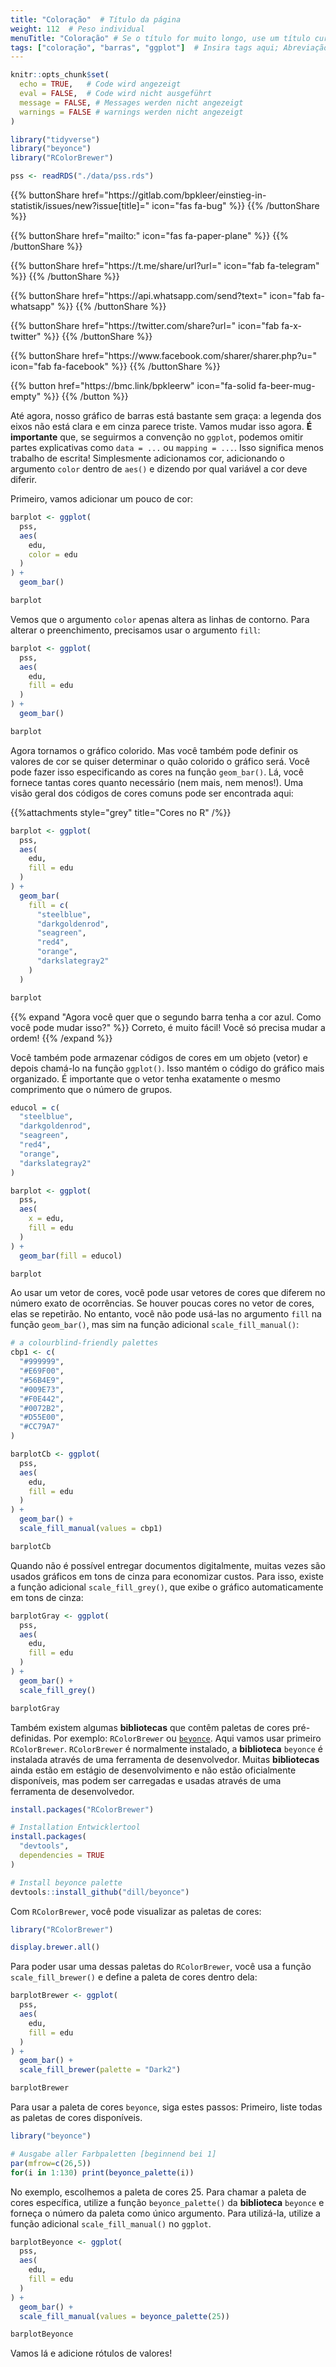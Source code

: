 ```yaml
---
title: "Coloração"  # Título da página
weight: 112  # Peso individual
menuTitle: "Coloração" # Se o título for muito longo, use um título curto aqui
tags: ["coloração", "barras", "ggplot"]  # Insira tags aqui; Abreviação do que acontece na página
---
```


```r
knitr::opts_chunk$set(
  echo = TRUE,   # Code wird angezeigt
  eval = FALSE,  # Code wird nicht ausgeführt
  message = FALSE, # Messages werden nicht angezeigt
  warnings = FALSE # warnings werden nicht angezeigt
)

library("tidyverse")
library("beyonce")
library("RColorBrewer")

pss <- readRDS("./data/pss.rds")
```

{{% buttonShare href=\"https\:\/\/gitlab.com\/bpkleer\/einstieg-in-statistik\/issues\/new?issue[title]=\" icon=\"fas fa-bug\" %}} {{% /buttonShare %}} 

{{% buttonShare href=\"mailto\:\" icon=\"fas fa-paper-plane\" %}} {{% /buttonShare %}}

{{% buttonShare href=\"https\:\/\/t.me\/share\/url?url=\" icon=\"fab fa-telegram\" %}} {{% /buttonShare %}}

{{% buttonShare href=\"https\:\/\/api.whatsapp.com\/send?text=\" icon=\"fab fa-whatsapp\" %}} {{% /buttonShare %}}

{{% buttonShare href=\"https\:\/\/twitter.com\/share?url=\" icon=\"fab fa-x-twitter\" %}} {{% /buttonShare %}}

{{% buttonShare href=\"https\:\/\/www.facebook.com\/sharer\/sharer.php?u=\" icon=\"fab fa-facebook\" %}} {{% /buttonShare %}}

{{% button href=\"https\:\/\/bmc.link\/bpkleerw\" icon=\"fa-solid fa-beer-mug-empty\" %}} {{% /button %}}

Até agora, nosso gráfico de barras está bastante sem graça: a legenda dos eixos não está clara e em cinza parece triste. Vamos mudar isso agora. **É importante** que, se seguirmos a convenção no `ggplot`, podemos omitir partes explicativas como `data = ...` ou `mapping = ...`. Isso significa menos trabalho de escrita! Simplesmente adicionamos cor, adicionando o argumento `color` dentro de `aes()` e dizendo por qual variável a cor deve diferir.

Primeiro, vamos adicionar um pouco de cor:
```r
barplot <- ggplot(
  pss, 
  aes(
    edu, 
    color = edu
  )
) +
  geom_bar()

barplot
```

Vemos que o argumento `color` apenas altera as linhas de contorno. Para alterar o preenchimento, precisamos usar o argumento `fill`:
```r
barplot <- ggplot(
  pss, 
  aes(
    edu, 
    fill = edu
  )
) +
  geom_bar() 

barplot
```

Agora tornamos o gráfico colorido. Mas você também pode definir os valores de cor se quiser determinar o quão colorido o gráfico será. Você pode fazer isso especificando as cores na função `geom_bar()`. Lá, você fornece tantas cores quanto necessário (nem mais, nem menos!). Uma visão geral dos códigos de cores comuns pode ser encontrada aqui: 

{{%attachments style=\"grey\" title=\"Cores no R\" /%}}

```r
barplot <- ggplot(
  pss, 
  aes(
    edu, 
    fill = edu
  )
) +
  geom_bar(
    fill = c(
      "steelblue", 
      "darkgoldenrod",
      "seagreen", 
      "red4", 
      "orange",
      "darkslategray2"
    )
  ) 

barplot
```

{{% expand \"Agora você quer que o segundo barra tenha a cor azul. Como você pode mudar isso?\" %}}
Correto, é muito fácil! Você só precisa mudar a ordem!
{{% /expand %}}

Você também pode armazenar códigos de cores em um objeto (vetor) e depois chamá-lo na função `ggplot()`. Isso mantém o código do gráfico mais organizado. É importante que o vetor tenha exatamente o mesmo comprimento que o número de grupos.
```r
educol = c(
  "steelblue", 
  "darkgoldenrod",
  "seagreen", 
  "red4", 
  "orange",
  "darkslategray2"
)

barplot <- ggplot(
  pss, 
  aes(
    x = edu, 
    fill = edu
  )
) +
  geom_bar(fill = educol) 

barplot
```

Ao usar um vetor de cores, você pode usar vetores de cores que diferem no número exato de ocorrências. Se houver poucas cores no vetor de cores, elas se repetirão. No entanto, você não pode usá-las no argumento `fill` na função `geom_bar()`, mas sim na função adicional `scale_fill_manual()`:
```r
# a colourblind-friendly palettes
cbp1 <- c(
  "#999999", 
  "#E69F00",
  "#56B4E9",
  "#009E73",
  "#F0E442", 
  "#0072B2",
  "#D55E00",
  "#CC79A7"
)

barplotCb <- ggplot(
  pss, 
  aes(
    edu, 
    fill = edu
  )
) + 
  geom_bar() +
  scale_fill_manual(values = cbp1)

barplotCb
```

Quando não é possível entregar documentos digitalmente, muitas vezes são usados gráficos em tons de cinza para economizar custos. Para isso, existe a função adicional `scale_fill_grey()`, que exibe o gráfico automaticamente em tons de cinza:
```r
barplotGray <- ggplot(
  pss, 
  aes(
    edu, 
    fill = edu
  )
) + 
  geom_bar() +
  scale_fill_grey()

barplotGray
```

Também existem algumas **bibliotecas** que contêm paletas de cores pré-definidas. Por exemplo: `RColorBrewer` ou [`beyonce`](https://github.com/dill/beyonce). Aqui vamos usar primeiro `RColorBrewer`. `RColorBrewer` é normalmente instalado, a **biblioteca** `beyonce` é instalada através de uma ferramenta de desenvolvedor. Muitas **bibliotecas** ainda estão em estágio de desenvolvimento e não estão oficialmente disponíveis, mas podem ser carregadas e usadas através de uma ferramenta de desenvolvedor.

```r
install.packages("RColorBrewer")

# Installation Entwicklertool
install.packages(
  "devtools",
  dependencies = TRUE
)

# Install beyonce palette
devtools::install_github("dill/beyonce")
```

Com `RColorBrewer`, você pode visualizar as paletas de cores:
```r
library("RColorBrewer")

display.brewer.all()
```

Para poder usar uma dessas paletas do `RColorBrewer`, você usa a função `scale_fill_brewer()` e define a paleta de cores dentro dela:
```r
barplotBrewer <- ggplot(
  pss, 
  aes(
    edu, 
    fill = edu
  )
) + 
  geom_bar() +
  scale_fill_brewer(palette = "Dark2")

barplotBrewer
```

Para usar a paleta de cores `beyonce`, siga estes passos: Primeiro, liste todas as paletas de cores disponíveis.

```r
library("beyonce")

# Ausgabe aller Farbpaletten [beginnend bei 1]
par(mfrow=c(26,5))
for(i in 1:130) print(beyonce_palette(i))
```

No exemplo, escolhemos a paleta de cores 25. Para chamar a paleta de cores específica, utilize a função `beyonce_palette()` da **biblioteca** `beyonce` e forneça o número da paleta como único argumento. Para utilizá-la, utilize a função adicional `scale_fill_manual()` no `ggplot`.

```r
barplotBeyonce <- ggplot(
  pss, 
  aes(
    edu, 
    fill = edu
  )
) +
  geom_bar() +
  scale_fill_manual(values = beyonce_palette(25)) 

barplotBeyonce

```

Vamos lá e adicione rótulos de valores!
